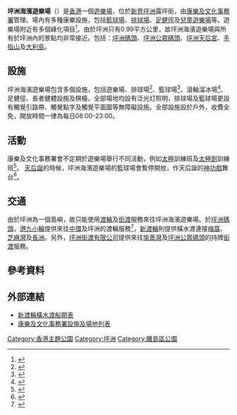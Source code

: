 '''坪洲海濱遊樂場'''（{{lang-en|'''Peng Chau Waterfront Playground'''}}）是[[香港|香港]]一個[[遊樂場|遊樂場]]，位於[[新界|新界]][[坪洲|坪洲]]露坪街，由[[康樂及文化事務署|康樂及文化事務署]]管理。場內有多種康樂設施，包括[[籃球場|籃球場]]、[[排球場|排球場]]、[[足健徑|足健徑]]及[[兒童遊樂場|兒童遊樂場]]等。遊樂場附近有多個綠化項目<ref>{{cite web |title=康樂及文化事務署於2016年8月至9月份在離島區內康體設施管理的匯報 |url=https://www.districtcouncils.gov.hk/island/doc/2016_2019/tc/committee_meetings_doc/DFMC/10301/DFMC_2016_37_TC.pdf |website=離島區議會 |accessdate=2020-09-01 |archive-date=2021-09-24 |archive-url=https://web.archive.org/web/20210924161919/https://www.districtcouncils.gov.hk/island/doc/2016_2019/tc/committee_meetings_doc/DFMC/10301/DFMC_2016_37_TC.pdf |dead-url=no }}</ref>。由於坪洲只有0.99平方公里，故坪洲海濱遊樂場與所有於坪洲內的景點均非常接近。包括：[[坪洲碼頭|坪洲碼頭]]、[[坪洲公眾碼頭|坪洲公眾碼頭]]、[[坪洲天后宮|坪洲天后宮]]、[[手指山|手指山]]及[[大利島|大利島]]。

==設施==
坪洲海濱遊樂場包含多個設施，包括遊樂場、排球場<ref>{{cite web |title=排球場(戶外免費球場) |url=https://www.lcsd.gov.hk/clpss/tc/webApp/Facility/Details.do?ftid=43&did=3&fcid=8 |website=康樂及文化事務署 |accessdate=2020-09-01 |archive-date=2021-09-24 |archive-url=https://web.archive.org/web/20210924161923/https://www.lcsd.gov.hk/clpss/tc/webApp/Facility/Details.do?ftid=43&did=3&fcid=8 |dead-url=no }}</ref>、籃球場<ref>{{cite web |title=籃球場(戶外免費球場) |url=https://www.lcsd.gov.hk/clpss/tc/webApp/Facility/Details.do?ftid=11&did=3&fcid=8 |website=康樂及文化事務署 |accessdate=2020-09-01 |archive-date=2021-09-24 |archive-url=https://web.archive.org/web/20210924161918/https://www.lcsd.gov.hk/clpss/tc/webApp/Facility/Details.do?ftid=11&did=3&fcid=8 |dead-url=no }}</ref>、滾軸溜冰場<ref>{{cite web |title=滾軸溜冰場 |url=https://www.hk.art.museum/clpss/tc/webApp/Facility/Details.do?ftid=33 |website=康樂及文化事務署 |accessdate=2020-09-01 }}{{Dead link}}</ref>、足健徑、長者健體設施及棋檯。全部場地均設有泛光灯照明，排球場及籃球場更設有觸覺引路帶、觸覺點字及觸覺平面圖等無障礙設施。全部設施設於戶外，收費全免，開放時間一律為每日08:00-23:00。
==活動==
康樂及文化事務署會不定期於遊樂場舉行不同活動，例如[[太極|太極]]訓練班及[[太極劍|太極劍]]訓練班<ref>{{cite web |title=二○一七年五月至七月離島區康樂及體育活動一覽表 |url=https://www.districtcouncils.gov.hk/island/doc/2016_2019/tc/committee_meetings_doc/CACRC/11475/CACRC_2017_22_A3_TC.pdf |website=離島區議會 |accessdate=2020-09-01 |archive-date=2021-09-24 |archive-url=https://web.archive.org/web/20210924161917/https://www.districtcouncils.gov.hk/island/doc/2016_2019/tc/committee_meetings_doc/CACRC/11475/CACRC_2017_22_A3_TC.pdf |dead-url=no }}</ref>。
[[天后誕|天后誕]]的時候，坪洲海濱遊樂場的籃球場會暫停開放，作天后誕的[[神功戲|神功戲]]舞台<ref>{{cite web|title=離島區議會地區設施管理委員會文件 DFMC 11/2018 號康樂及文化事務署離島區康體設施管理匯報(2018 年 2 月至 3 月)|url=https://www.districtcouncils.gov.hk/island/doc/2016_2019/tc/committee_meetings_doc/DFMC/13590/DFMC_2018_11_TC.pdf|website=離島區議會|accessdate=2020-09-01|archive-date=2021-09-24|archive-url=https://web.archive.org/web/20210924161917/https://www.districtcouncils.gov.hk/island/doc/2016_2019/tc/committee_meetings_doc/DFMC/13590/DFMC_2018_11_TC.pdf|dead-url=no}}</ref>。
==交通==
由於坪洲為一個島嶼，故只能使用[[渡輪|渡輪]]及[[街渡|街渡]]服務來往坪洲海濱遊樂場。於[[坪洲碼頭|坪洲碼頭]]，[[港九小輪|港九小輪]]提供來往[[中環|中環]]及坪洲的渡輪服務<ref>{{cite web |title=HKKF 港九小輪控股有限公司 |url=http://www.hkkf.com.hk/index.php?op=timetable&style=tc |website=www.hkkf.com.hk |accessdate=2020-09-01 |archive-date=2020-08-04 |archive-url=https://web.archive.org/web/20200804085735/http://hkkf.com.hk/index.php?op=timetable&style=tc |dead-url=no }}</ref>，[[新渡輪|新渡輪]]則提供橫水渡連接[[梅窩|梅窩]]、[[芝麻灣|芝麻灣]]及[[長洲_(香港)|長洲]]。另外，[[坪洲街渡有限公司|坪洲街渡有限公司]]提供來往[[愉景灣|愉景灣]]及[[坪洲公眾碼頭|坪洲公眾碼頭]]的持牌[[街渡|街渡]]服務。

==參考資料==
{{Reflist}}

==外部連結==
*[http://www.nwff.com.hk/cht/fare_table/island_hopping/ 新渡輪橫水渡船期表]{{Wayback|url=http://www.nwff.com.hk/cht/fare_table/island_hopping/ |date=20110810192226 }}
*[https://www.lcsd.gov.hk/tc/facilities/facilitieslist.html 康樂及文化事務署設施及場地列表]{{Wayback|url=https://www.lcsd.gov.hk/tc/facilities/facilitieslist.html |date=20200521000122 }}

[[Category:香港主題公園|Category:香港主題公園]]
[[Category:坪洲|Category:坪洲]]
[[Category:離島區公園|Category:離島區公園]]